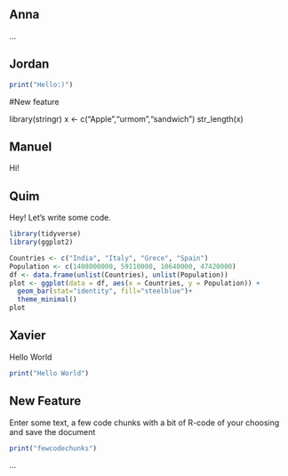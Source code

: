 ## Anna

...


## Jordan

```r
print("Hello:)")
```

#New feature

library(stringr)
x <- c("Apple","urmom","sandwich")
str_length(x)



## Manuel
Hi!


## Quim

Hey! Let's write some code.

```r
library(tidyverse)
library(ggplot2)

Countries <- c("India", "Italy", "Grece", "Spain")
Population <- c(1408000000, 59110000, 10640000, 47420000)
df <- data.frame(unlist(Countries), unlist(Population))
plot <- ggplot(data = df, aes(x = Countries, y = Population)) +
  geom_bar(stat="identity", fill="steelblue")+
  theme_minimal()
plot
```


## Xavier
Hello World
```r
print("Hello World")
```
## New Feature
Enter some text, a few code chunks with a bit of R-code of your choosing and save the document
```r
print("fewcodechunks")
```

...
